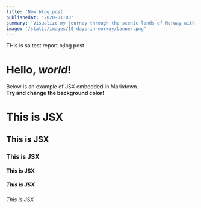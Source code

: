 ```yaml
---
title: 'New blog post'
publishedAt: '2020-01-03'
summary: 'Visualize my journey through the scenic lands of Norway with rich, stunning pictures and daily travel logs.'
image: '/static/images/10-days-in-norway/banner.png'
---
```


THis is sa test report b;log post

# Hello, _world_!

Below is an example of JSX embedded in Markdown. <br /> **Try and change
the background color!**

<div style={{ padding: '20px', backgroundColor: 'tomato' }}>
  <h1>This is JSX</h1>
  <h2>This is JSX</h2>
  <h3>This is JSX</h3>
  <h4>This is JSX</h4>
  <h5>This is JSX</h5>
  <h6>This is JSX</h6>
</div>
